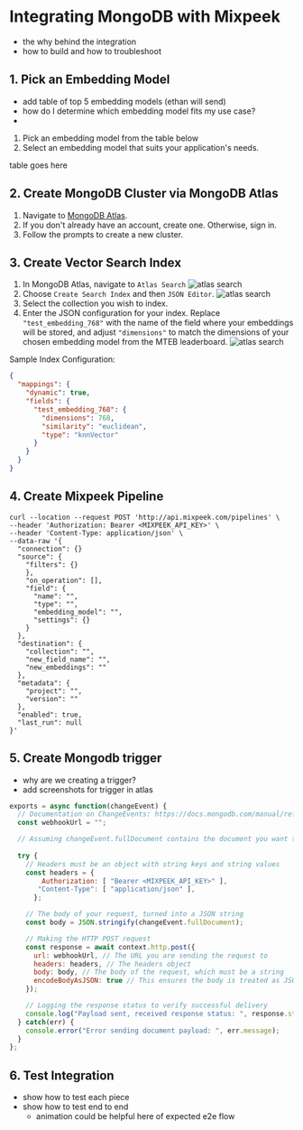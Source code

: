 # Integrating MongoDB with Mixpeek
- the why behind the integration
- how to build and how to troubleshoot

## 1. Pick an Embedding Model
- add table of top 5 embedding models (ethan will send)
- how do I determine which embedding model fits my use case?
- 
1. Pick an embedding model from the table below
2. Select an embedding model that suits your application's needs.

table goes here

## 2. Create MongoDB Cluster via MongoDB Atlas

1. Navigate to [MongoDB Atlas](https://cloud.mongodb.com/).
2. If you don't already have an account, create one. Otherwise, sign in.
3. Follow the prompts to create a new cluster.

## 3. Create Vector Search Index

1. In MongoDB Atlas, navigate to `Atlas Search`
![atlas search](/images/atlas-search.png)
2. Choose `Create Search Index` and then `JSON Editor`.
![atlas search](/images/create-index.png)
3. Select the collection you wish to index.
4. Enter the JSON configuration for your index. Replace `"test_embedding_768"` with the name of the field where your embeddings will be stored, and adjust `"dimensions"` to match the dimensions of your chosen embedding model from the MTEB leaderboard.
![atlas search](/images/configure-index.png)

Sample Index Configuration:
```JSON
{
  "mappings": {
    "dynamic": true,
    "fields": {
      "test_embedding_768": {
        "dimensions": 768,
        "similarity": "euclidean",
        "type": "knnVector"
      }
    }
  }
}

```

## 4. Create Mixpeek Pipeline
```shell
curl --location --request POST 'http://api.mixpeek.com/pipelines' \
--header 'Authorization: Bearer <MIXPEEK_API_KEY>' \
--header 'Content-Type: application/json' \
--data-raw '{
  "connection": {}
  "source": {
    "filters": {}
    },
    "on_operation": [],
    "field": {
      "name": "",
      "type": "",
      "embedding_model": "",
      "settings": {}
    }
  },
  "destination": {
    "collection": "",
    "new_field_name": "",
    "new_embeddings": ""
  },
  "metadata": {
    "project": "",
    "version": ""
  },
  "enabled": true,
  "last_run": null
}'

```

## 5. Create Mongodb trigger
- why are we creating a trigger?
- add screenshots for trigger in atlas
```Javascript
exports = async function(changeEvent) {
  // Documentation on ChangeEvents: https://docs.mongodb.com/manual/reference/change-events/
  const webhookUrl = "";

  // Assuming changeEvent.fullDocument contains the document you want to send
  
  try {
    // Headers must be an object with string keys and string values
    const headers = {
        Authorization: [ "Bearer <MIXPEEK_API_KEY>" ],
       "Content-Type": [ "application/json" ],
      };

    // The body of your request, turned into a JSON string
    const body = JSON.stringify(changeEvent.fullDocument);

    // Making the HTTP POST request
    const response = await context.http.post({
      url: webhookUrl, // The URL you are sending the request to
      headers: headers, // The headers object
      body: body, // The body of the request, which must be a string
      encodeBodyAsJSON: true // This ensures the body is treated as JSON
    });

    // Logging the response status to verify successful delivery
    console.log("Payload sent, received response status: ", response.status);
  } catch(err) {
    console.error("Error sending document payload: ", err.message);
  }
};
```

## 6. Test Integration
- show how to test each piece
- show how to test end to end
  - animation could be helpful here of expected e2e flow